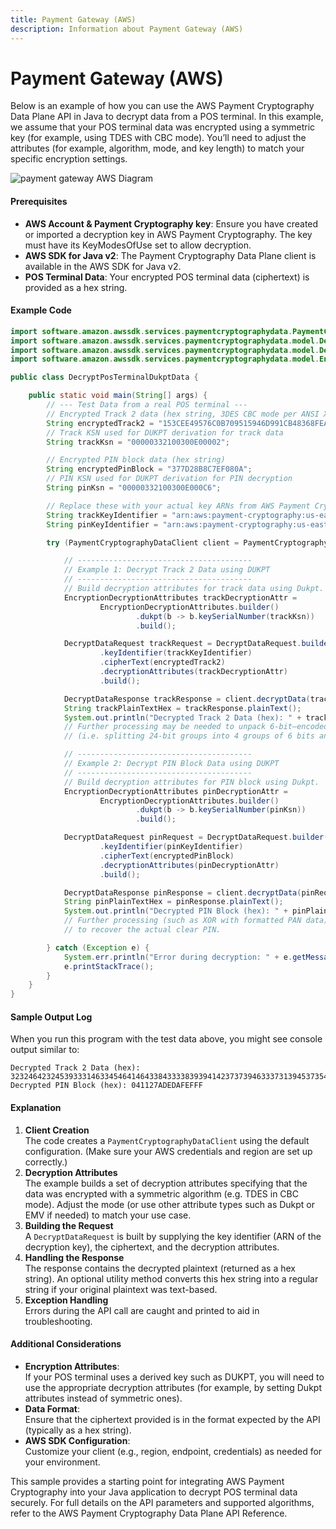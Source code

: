 ```yaml
---
title: Payment Gateway (AWS)
description: Information about Payment Gateway (AWS)
---
```


# Payment Gateway (AWS)

Below is an example of how you can use the AWS Payment Cryptography Data Plane API in Java to decrypt data from a POS terminal. In this example, we assume that your POS terminal data was encrypted using a symmetric key (for example, using TDES with CBC mode). You’ll need to adjust the attributes (for example, algorithm, mode, and key length) to match your specific encryption settings.

<div className="flex justify-center my-8">
  <picture>
    <source srcSet="https://raw.githubusercontent.com/DspreadOrg/docs/main/public/images/webp/p2pe.webp 1x" type="image/webp" />
    <img src="https://raw.githubusercontent.com/DspreadOrg/docs/main/public/images/p2pe.png" alt="payment gateway AWS Diagram" className="rounded-lg shadow-md" />
  </picture>
</div>

#### Prerequisites

* **AWS Account & Payment Cryptography key**: Ensure you have created or imported a decryption key in AWS Payment Cryptography. The key must have its KeyModesOfUse set to allow decryption.
* **AWS SDK for Java v2**: The Payment Cryptography Data Plane client is available in the AWS SDK for Java v2.
* **POS Terminal Data**: Your encrypted POS terminal data (ciphertext) is provided as a hex string.

#### Example Code

``` java
import software.amazon.awssdk.services.paymentcryptographydata.PaymentCryptographyDataClient;
import software.amazon.awssdk.services.paymentcryptographydata.model.DecryptDataRequest;
import software.amazon.awssdk.services.paymentcryptographydata.model.DecryptDataResponse;
import software.amazon.awssdk.services.paymentcryptographydata.model.EncryptionDecryptionAttributes;

public class DecryptPosTerminalDukptData {

    public static void main(String[] args) {
        // --- Test Data from a real POS terminal ---
        // Encrypted Track 2 data (hex string, 3DES CBC mode per ANSI X9.24-2009 request)
        String encryptedTrack2 = "153CEE49576C0B709515946D991CB48368FEA0375837ECA6";
        // Track KSN used for DUKPT derivation for track data
        String trackKsn = "00000332100300E00002";

        // Encrypted PIN block data (hex string)
        String encryptedPinBlock = "377D28B8C7EF080A";
        // PIN KSN used for DUKPT derivation for PIN decryption
        String pinKsn = "00000332100300E000C6";

        // Replace these with your actual key ARNs from AWS Payment Cryptography.
        String trackKeyIdentifier = "arn:aws:payment-cryptography:us-east-2:111122223333:key/track-key-id";
        String pinKeyIdentifier = "arn:aws:payment-cryptography:us-east-2:111122223333:key/pin-key-id";

        try (PaymentCryptographyDataClient client = PaymentCryptographyDataClient.create()) {

            // ---------------------------------------
            // Example 1: Decrypt Track 2 Data using DUKPT
            // ---------------------------------------
            // Build decryption attributes for track data using Dukpt.
            EncryptionDecryptionAttributes trackDecryptionAttr =
                    EncryptionDecryptionAttributes.builder()
                            .dukpt(b -> b.keySerialNumber(trackKsn))
                            .build();

            DecryptDataRequest trackRequest = DecryptDataRequest.builder()
                    .keyIdentifier(trackKeyIdentifier)
                    .cipherText(encryptedTrack2)
                    .decryptionAttributes(trackDecryptionAttr)
                    .build();

            DecryptDataResponse trackResponse = client.decryptData(trackRequest);
            String trackPlainTextHex = trackResponse.plainText();
            System.out.println("Decrypted Track 2 Data (hex): " + trackPlainTextHex);
            // Further processing may be needed to unpack 6-bit–encoded data
            // (i.e. splitting 24-bit groups into 4 groups of 6 bits and adding 0x20 to each).

            // ---------------------------------------
            // Example 2: Decrypt PIN Block Data using DUKPT
            // ---------------------------------------
            // Build decryption attributes for PIN block using Dukpt.
            EncryptionDecryptionAttributes pinDecryptionAttr =
                    EncryptionDecryptionAttributes.builder()
                            .dukpt(b -> b.keySerialNumber(pinKsn))
                            .build();

            DecryptDataRequest pinRequest = DecryptDataRequest.builder()
                    .keyIdentifier(pinKeyIdentifier)
                    .cipherText(encryptedPinBlock)
                    .decryptionAttributes(pinDecryptionAttr)
                    .build();

            DecryptDataResponse pinResponse = client.decryptData(pinRequest);
            String pinPlainTextHex = pinResponse.plainText();
            System.out.println("Decrypted PIN Block (hex): " + pinPlainTextHex);
            // Further processing (such as XOR with formatted PAN data) per ANSI X9.8 is needed
            // to recover the actual clear PIN.

        } catch (Exception e) {
            System.err.println("Error during decryption: " + e.getMessage());
            e.printStackTrace();
        }
    }
}

```



#### Sample Output Log

When you run this program with the test data above, you might see console output similar to:

```
Decrypted Track 2 Data (hex): 323246423245393331463345464146433843333839394142373739463337313945373544333932333635444237343845454137383935363045454237373134443834414237464641354232453136324339424436353634443033444344323430464339443331364341433430313542373832323934333635463930363243413041
Decrypted PIN Block (hex): 041127ADEDAFEFFF
```

#### Explanation

1. **Client Creation**\
   The code creates a `PaymentCryptographyDataClient` using the default configuration. (Make sure your AWS credentials and region are set up correctly.)
2. **Decryption Attributes**\
   The example builds a set of decryption attributes specifying that the data was encrypted with a symmetric algorithm (e.g. TDES in CBC mode). Adjust the mode (or use other attribute types such as Dukpt or EMV if needed) to match your use case.
3. **Building the Request**\
   A `DecryptDataRequest` is built by supplying the key identifier (ARN of the decryption key), the ciphertext, and the decryption attributes.
4. **Handling the Response**\
   The response contains the decrypted plaintext (returned as a hex string). An optional utility method converts this hex string into a regular string if your original plaintext was text-based.
5. **Exception Handling**\
   Errors during the API call are caught and printed to aid in troubleshooting.

#### Additional Considerations

* **Encryption Attributes**:\
  If your POS terminal uses a derived key such as DUKPT, you will need to use the appropriate decryption attributes (for example, by setting Dukpt attributes instead of symmetric ones).
* **Data Format**:\
  Ensure that the ciphertext provided is in the format expected by the API (typically as a hex string).
* **AWS SDK Configuration**:\
  Customize your client (e.g., region, endpoint, credentials) as needed for your environment.

This sample provides a starting point for integrating AWS Payment Cryptography into your Java application to decrypt POS terminal data securely. For full details on the API parameters and supported algorithms, refer to the AWS Payment Cryptography Data Plane API Reference.

